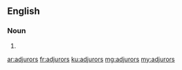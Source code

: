 ==English==

===Noun===
{{head|en|plural}}

# {{plural of|adjuror|lang=en}}

[[ar:adjurors]]
[[fr:adjurors]]
[[ku:adjurors]]
[[mg:adjurors]]
[[my:adjurors]]